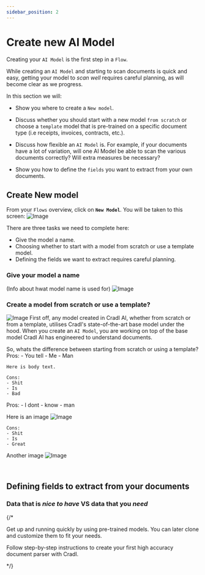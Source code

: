 ```yaml
---
sidebar_position: 2
---
```


# Create new AI Model




Creating your `AI Model` is the first step in a `Flow`. 

While creating an `AI Model` and starting to scan documents is quick and easy, getting your model to *scan well* requires careful planning, as will become clear as we progress. 

In this section we will: 
- Show you where to create a `New model`. 

- Discuss whether you should start with a new model `from scratch` or choose a `template` model that is pre-trained on a specific document type (i.e receipts, invoices, contracts, etc.).

- Discuss how flexible an `AI Model` is. For example, if your documents have a lot of variation, will one AI Model be able to scan the various documents correctly? Will extra measures be necessary?

- Show you how to define the `fields` you want to extract from your own documents.

## Create New model

From your `Flows` overview, click on <span className="utils-admonition-success">**`New Model`**</span>. You will be taken to this screen:
![Image](../../static/img/create-model/create-model-modal.png)

There are three tasks we need to complete here:

- Give the model a name.
- Choosing whether to start with a model from scratch or use a template model.
- Defining the fields we want to extract requires careful planning.

### Give your model a name
(Info about hwat model name is used for)
![Image](../../static/img/create-model/create-model-name.png)

### Create a model from scratch or use a template?
![Image](../../static/img/create-model/create-model-from-scratch.png)
First off, any model created in Cradl AI, whether from scratch or from a template, utilises Cradl's state-of-the-art base model under the hood. When you create an `AI Model`, you are working on top of the base model Cradl AI has engineered to understand documents.

So, whats the difference between starting from scratch or using a template?
<Tabs>
  <TabItem value="apple" label="From scratch" default>
    Pros:
    - You tell 
    - Me
    - Man

    Here is body text.

    Cons:
    - Shit
    - Is 
    - Bad
  </TabItem>
  <TabItem value="orange" label="From template">

  Pros:
    - I dont
    - know 
    - man

Here is an image
  ![Image](https://img/docusaurus.png) 

    Cons:
    - Shit
    - Is 
    - Great

Another image
  ![Image](https://img/docusaurus.png) 

  </TabItem>
</Tabs>
<br/>


## Defining fields to extract from your documents

### Data that is *nice to have* VS data that you *need*

{/* <BoxContainer>
  <Box border="none" padding="6px" background="none" width="400px">
    <HeaderText icon="/img/steps/01.svg" title="Build" text="Build and train high-accuracy document parsing models for any document." />
    <HeaderText icon="/img/steps/02.svg" title="Deploy" text="Deploy and integrate your model with developer-friendly REST APIs." />
    <HeaderText icon="/img/steps/03.svg" title="Improve" text="Continuously improve your deployed model over time with seamless feedback loops." />
  </Box>
</BoxContainer>

<BoxContainer>
  <Box title="Quickstart" width="450px">
    <p>
        Get up and running quickly by using pre-trained models. You can later clone and customize them to fit your 
        needs.
    </p>
    <BoxAction text="Parse invoices and receipts" href="../get-started/parse-invoices-and-receipts" />
    <BoxAction text="Go to pre-trained models" href="https://app.cradl.ai/models" />
  </Box>

  <Box title="Build high accuracy parsers" width="450px">
    <p>
        Follow step-by-step instructions to create your first high accuracy document parser with Cradl.
    </p>
    <BoxAction text="Train a high accuracy model on large datasets" href="../get-started/train-high-accuracy-models-on-large-datasets" />
  </Box>

</BoxContainer> */}